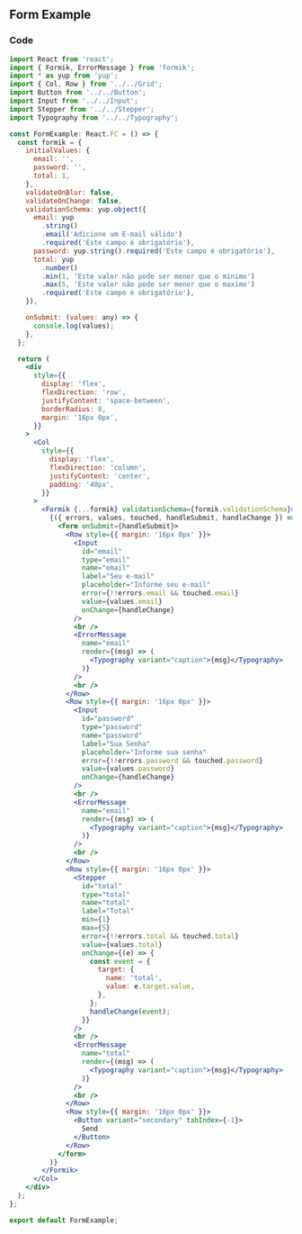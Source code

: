 

<Meta title="Examples/Form" />

## Form Example

<FormExample />

### Code

```jsx
import React from 'react';
import { Formik, ErrorMessage } from 'formik';
import * as yup from 'yup';
import { Col, Row } from '../../Grid';
import Button from '../../Button';
import Input from '../../Input';
import Stepper from '../../Stepper';
import Typography from '../../Typography';

const FormExample: React.FC = () => {
  const formik = {
    initialValues: {
      email: '',
      password: '',
      total: 1,
    },
    validateOnBlur: false,
    validateOnChange: false,
    validationSchema: yup.object({
      email: yup
        .string()
        .email('Adicione um E-mail válido')
        .required('Este campo é obrigatório'),
      password: yup.string().required('Este campo é obrigatório'),
      total: yup
        .number()
        .min(1, 'Este valor não pode ser menor que o minimo')
        .max(5, 'Este valor não pode ser menor que o maximo')
        .required('Este campo é obrigatório'),
    }),

    onSubmit: (values: any) => {
      console.log(values);
    },
  };

  return (
    <div
      style={{
        display: 'flex',
        flexDirection: 'row',
        justifyContent: 'space-between',
        borderRadius: 8,
        margin: '16px 0px',
      }}
    >
      <Col
        style={{
          display: 'flex',
          flexDirection: 'column',
          justifyContent: 'center',
          padding: '40px',
        }}
      >
        <Formik {...formik} validationSchema={formik.validationSchema}>
          {({ errors, values, touched, handleSubmit, handleChange }) => (
            <form onSubmit={handleSubmit}>
              <Row style={{ margin: '16px 0px' }}>
                <Input
                  id="email"
                  type="email"
                  name="email"
                  label="Seu e-mail"
                  placeholder="Informe seu e-mail"
                  error={!!errors.email && touched.email}
                  value={values.email}
                  onChange={handleChange}
                />
                <br />
                <ErrorMessage
                  name="email"
                  render={(msg) => (
                    <Typography variant="caption">{msg}</Typography>
                  )}
                />
                <br />
              </Row>
              <Row style={{ margin: '16px 0px' }}>
                <Input
                  id="password"
                  type="password"
                  name="password"
                  label="Sua Senha"
                  placeholder="Informe sua senha"
                  error={!!errors.password && touched.password}
                  value={values.password}
                  onChange={handleChange}
                />
                <br />
                <ErrorMessage
                  name="email"
                  render={(msg) => (
                    <Typography variant="caption">{msg}</Typography>
                  )}
                />
                <br />
              </Row>
              <Row style={{ margin: '16px 0px' }}>
                <Stepper
                  id="total"
                  type="total"
                  name="total"
                  label="Total"
                  min={1}
                  max={5}
                  error={!!errors.total && touched.total}
                  value={values.total}
                  onChange={(e) => {
                    const event = {
                      target: {
                        name: 'total',
                        value: e.target.value,
                      },
                    };
                    handleChange(event);
                  }}
                />
                <br />
                <ErrorMessage
                  name="total"
                  render={(msg) => (
                    <Typography variant="caption">{msg}</Typography>
                  )}
                />
                <br />
              </Row>
              <Row style={{ margin: '16px 0px' }}>
                <Button variant="secondary" tabIndex={-1}>
                  Send
                </Button>
              </Row>
            </form>
          )}
        </Formik>
      </Col>
    </div>
  );
};

export default FormExample;
```
